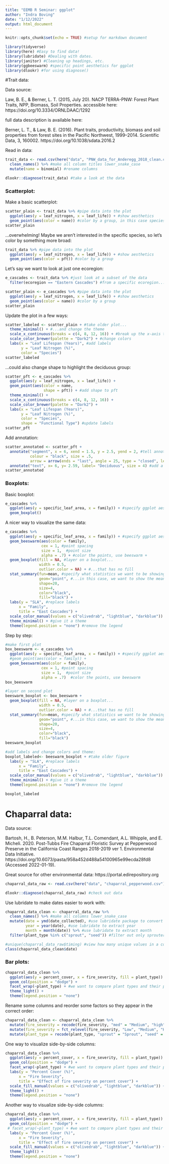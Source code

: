 ```yaml
---
title: "EEMB R Seminar: ggplot"
author: "Indra Boving"
date: "1/12/2022"
output: html_document
---
```


```r
knitr::opts_chunk$set(echo = TRUE) #setup for markdown document
```

```r
library(tidyverse) 
library(here) #Easy to find data!
library(lubridate) #Dealing with dates. 
library(janitor) #Cleaning up headings, etc. 
library(ggbeeswarm) #specific point aesthetics for ggplot
library(dlookr) #for using diagnose()
```

#Trait data: 

Data source: 

Law, B. E., & Berner, L. T. (2015, July 20). NACP TERRA-PNW: Forest Plant Traits, NPP, Biomass, Soil Properties.
accessible here: https://doi.org/10.3334/ORNLDAAC/1292

full data description is available here:

Berner, L. T., & Law, B. E. (2016). Plant traits, productivity, biomass and soil properties from forest sites in the Pacific Northwest, 1999–2014. Scientific Data, 3, 160002. https://doi.org/10.1038/sdata.2016.2

Read in data: 
```r
trait_data <- read.csv(here("data", "PNW_data_for_Anderegg_2018_clean.csv")) %>% #use here() to tell read.csv where to look for the file (can also use here() with write.csv to organize where to put files)
  clean_names() %>% #make all column titles lower_snake_case
  mutate(name = binomial) #rename columns 

dlookr::diagnose(trait_data) #take a look at the data
```


### Scatterplot: 

Make a basic scatterplot: 
```r
scatter_plain <- trait_data %>% #pipe data into the plot
  ggplot(aes(y = leaf_nitrogen, x = leaf_life)) + #show aesthetics
  geom_point(aes(color = name)) #color by a group, in this case species: 
scatter_plain
```
...overwhelming! Maybe we aren't interested in the specific species, so let's color by something more broad:

```r
trait_data %>% #pipe data into the plot
  ggplot(aes(y = leaf_nitrogen, x = leaf_life)) + #show aesthetics
  geom_point(aes(color = pft)) #color by a group
```
Let's say we want to look at just one ecoregion: 

```r
e_cascades <- trait_data %>% #just look at a subset of the data
  filter(ecoregion == "Eastern Cascades") #from a specific ecoregion...
```

```r
scatter_plain <- e_cascades %>% #pipe data into the plot
  ggplot(aes(y = leaf_nitrogen, x = leaf_life)) + #show aesthetics
  geom_point(aes(color = name)) #color by a group
scatter_plain
```
Update the plot in a few ways: 
```r
scatter_labeled <- scatter_plain + #take older plot...
  theme_minimal() + #...and change the theme
  scale_x_continuous(breaks = c(4, 8, 12, 16)) + #break up the x-axis to smaller increments
  scale_color_brewer(palette = "Dark2") + #change colors 
  labs(x = "Leaf Lifespan (Years)", #add labels
       y = "Leaf Nitrogen (%)", 
       color = "Species") 
scatter_labeled
```
...could also change shape to highlight the deciduous group: 
```r
scatter_pft <- e_cascades %>% 
  ggplot(aes(y = leaf_nitrogen, x = leaf_life)) + 
  geom_point(aes(color = name, 
                 shape = pft)) + #add shape to pft
  theme_minimal() + 
  scale_x_continuous(breaks = c(4, 8, 12, 16)) + 
  scale_color_brewer(palette = "Dark2") +  
  labs(x = "Leaf Lifespan (Years)", 
       y = "Leaf Nitrogen (%)", 
       color = "Species", 
       shape = "Functional Type") #update labels 
scatter_pft
```

Add annotation: 
```r
scatter_annotated <- scatter_pft +
  annotate("segment", x = 6, xend = 1.5, y = 2.5, yend = 2, #tell annotate() where the segment should go
           colour = "black", size = .5, 
           arrow = arrow(ends = "last", angle = 25, type = "closed", length = unit(.1,"cm")))  + #tell it that you want it to be an arrow
  annotate("text", x= 6, y= 2.59, label= "Deciduous", size = 4) #add a text box
scatter_annotated
```

### Boxplots:

Basic boxplot:
```r
e_cascades %>% 
  ggplot(aes(y = specific_leaf_area, x = family)) + #specify ggplot aesthetics
  geom_boxplot()
```
A nicer way to visualize the same data: 

```r
e_cascades %>% 
  ggplot(aes(y = specific_leaf_area, x = family)) + #specify ggplot aesthetics
  geom_beeswarm(aes(color = family), 
                cex = 1, #point spacing
                size = 1,  #point size
                alpha = .7) + #color the points, use beeswarm +
  geom_boxplot(fill = NA, #layer on a boxplot...
               width = 0.5, 
               outlier.color = NA) + #...that has no fill
  stat_summary(fun=mean, #specify what statistics we want to be showing with our boxplots
               geom="point", #...in this case, we want to show the mean represented by a black point
               shape=20, 
               size=4, 
               color="black", 
               fill="black") + 
  labs(y = "SLA", #replace labels
      x = "Family", 
      title = "East Cascades") +
  scale_color_manual(values = c("olivedrab", "lightblue", "darkblue")) + #specify colors manually 
  theme_minimal() + #give it a theme
  theme(legend.position = "none") #remove the legend
```

Step by step:

```r
#make first plot 
box_beeswarm <- e_cascades %>% 
  ggplot(aes(y = specific_leaf_area, x = family)) + #specify ggplot aesthetics
  #geom_point(aes(color = family)) +
  geom_beeswarm(aes(color = family), 
                cex = 1, #point spacing
                size = 1,  #point size
                alpha = .7)  #color the points, use beeswarm
box_beeswarm
```


```r
#layer on second plot
beeswarm_boxplot <- box_beeswarm +
  geom_boxplot(fill = NA, #layer on a boxplot...
               width = 0.5, 
               outlier.color = NA) + #...that has no fill
  stat_summary(fun=mean, #specify what statistics we want to be showing with our boxplots
               geom="point", #...in this case, we want to show the mean represented by a black point
               shape=20, 
               size=4, 
               color="black", 
               fill="black")
beeswarm_boxplot
```


```r
#add labels and change colors and theme: 
boxplot_labeled<- beeswarm_boxplot + #take older figure
  labs(y = "SLA", #replace labels
      x = "Family", 
      title = "East Cascades") +
  scale_color_manual(values = c("olivedrab", "lightblue", "darkblue")) + #specify colors manually 
  theme_minimal() + #give it a theme
  theme(legend.position = "none") #remove the legend

boxplot_labeled
```


# Chaparral data: 

Data source: 

Bartosh, H., B. Peterson, M.M. Halbur, T.L. Comendant, A.L. Whipple, and E. Micheli. 2020. Post-Tubbs Fire Chaparral Floristic Survey at Pepperwood Preserve in the California Coast Ranges 2018-2019 ver 1. Environmental Data Initiative. https://doi.org/10.6073/pasta/958a452d488a54100965e99ecda28fd8 (Accessed 2022-01-19).

Great source for other environmental data: https://portal.edirepository.org


```r
chaparral_data_raw <- read.csv(here("data", "chaparral_pepperwood.csv")) #read in data

dlookr::diagnose(chaparral_data_raw) #check out data
```

Use lubridate to make dates easier to work with: 

```r
chaparral_data_clean <- chaparral_data_raw %>% 
  clean_names() %>% #make all columns lower_snake_case
  mutate(date = ymd(date_collected), #use lubridate package to convert date column into date format
         year = year(date), #use lubridate to extract year
         month = month(date)) %>% #use lubridate to extract month
  filter(plant_type %in% c("sprout", "seed")) #filter out only sprouters and seeders

#unique(chaparral_data_raw$timing) #view how many unique values in a column
class(chaparral_data_clean$date)
```

### Bar plots:

```r
chaparral_data_clean %>% 
  ggplot(aes(y = percent_cover, x = fire_severity, fill = plant_type)) + #specify ggplot aesthetics
  geom_col(position = "dodge") +
  facet_wrap(~plant_type) + #we want to compare plant types and their percent cover post-fire
  theme_light() + 
  theme(legend.position = "none")
```

Rename some columns and reorder some factors so they appear in the correct order:

```r
chaparral_data_clean <- chaparral_data_clean %>% 
  mutate(fire_severity = recode(fire_severity, "med" = "Medium", "high" = "High", "low" = "Low")) %>%  #change labels to be upper case
  mutate(fire_severity = fct_relevel(fire_severity, "Low", "Medium", "High")) %>% #order those levels so they are in a logical order
  mutate(plant_type = recode(plant_type, "sprout" = "Sprout", "seed" = "Seed"))
```

One way to visualize side-by-side columns: 

```r
chaparral_data_clean %>% 
  ggplot(aes(y = percent_cover, x = fire_severity, fill = plant_type)) + #specify ggplot aesthetics
  geom_col(position = "dodge") +
  facet_wrap(~plant_type) + #we want to compare plant types and their percent cover post-fire
  labs(y = "Percent Cover (%)", 
      x = "Fire Severity", 
      title = "Effect of fire severity on percent cover") +
  scale_fill_manual(values = c("olivedrab", "lightblue", "darkblue")) +
  theme_light() + 
  theme(legend.position = "none")
```

Another way to visualize side-by-side columns:  

```r
chaparral_data_clean %>% 
  ggplot(aes(y = percent_cover, x = fire_severity, fill = plant_type)) + #specify ggplot aesthetics
  geom_col(position = "dodge") +
 # facet_wrap(~plant_type) + #we want to compare plant types and their percent cover post-fire
  labs(y = "Percent Cover (%)", 
      x = "Fire Severity", 
      title = "Effect of fire severity on percent cover") +
  scale_fill_manual(values = c("olivedrab", "lightblue", "darkblue")) +
  theme_light() + 
  theme(legend.position = "none")
```


